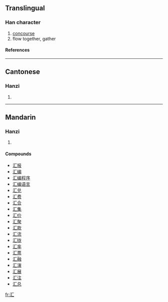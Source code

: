 {{see|匯|彙}}

==Translingual==
===Han character===
{{Han char|rn=85|rad=水|as=02|sn=5|four=|canj=水尸 (ES)}}
# [[concourse]]
# flow together, gather
====References====
{{Han ref|kx=0604.091|hdz=31548.040|uh=6C47|ud=27719}}

----
==Cantonese==
===Hanzi===
{{yue-hanzi|jyut=|y=wui6}}
# {{defn|Cantonese}}

----
==Mandarin==
===Hanzi===
{{cmn-hanzi|tra=[[匯]], [[彙]]|pin=[[huì]] ([[hui4]])|wg=hui<sup>4</sup>}}
# {{defn|Mandarin}}

====Compounds====
*[[汇报]]
*[[汇编]]
*[[汇编程序]]
*[[汇编语言]]
*[[汇兑]]
*[[汇费]]
*[[汇合]]
*[[汇集]]
*[[汇价]]
*[[汇聚]]
*[[汇款]]
*[[汇流]]
*[[汇拢]]
*[[汇率]]
*[[汇票]]
*[[汇融]]
*[[汇演]]
*[[汇展]]
*[[汇注]]
*[[汇总]]

[[fr:汇]]